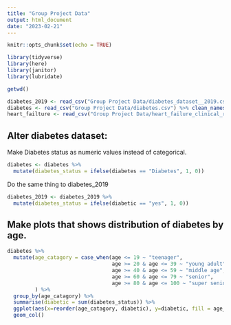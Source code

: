 ```yaml
---
title: "Group Project Data"
output: html_document
date: "2023-02-21"
---
```


```r
knitr::opts_chunk$set(echo = TRUE)
```

```r
library(tidyverse)
library(here)
library(janitor)
library(lubridate)
```

```r
getwd()
```

```r
diabetes_2019 <- read_csv("Group Project Data/diabetes_dataset__2019.csv") %>% clean_names()
diabetes <- read_csv("Group Project Data/diabetes.csv") %>% clean_names()
heart_failture <- read_csv("Group Project Data/heart_failure_clinical_records_dataset.csv") %>% clean_names()
```
## Alter diabetes dataset:
Make Diabetes status as numeric values instead of categorical. 
```r
diabetes <- diabetes %>% 
  mutate(diabetes_status = ifelse(diabetes == "Diabetes", 1, 0))
```
Do the same thing to diabetes_2019
```r
diabetes_2019 <- diabetes_2019 %>% 
  mutate(diabetes_status = ifelse(diabetic == "yes", 1, 0))
```

## Make plots that shows distribution of diabetes by age. 
```r
diabetes %>% 
  mutate(age_catagory = case_when(age <= 19 ~ "teenager",
                                  age >= 20 & age <= 39 ~ "young adult",
                                  age >= 40 & age <= 59 ~ "middle age",
                                  age >= 60 & age <= 79 ~ "senior",
                                  age >= 80 & age <= 100 ~ "super senior"),
         ) %>% 
  group_by(age_catagory) %>% 
  summarise(diabetic = sum(diabetes_status)) %>% 
  ggplot(aes(x=reorder(age_catagory, diabetic), y=diabetic, fill = age_catagory))+
  geom_col()
```




